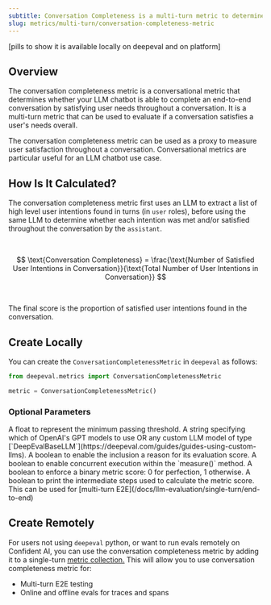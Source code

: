 ```yaml
---
subtitle: Conversation Completeness is a multi-turn metric to determine if a conversation is complete.
slug: metrics/multi-turn/conversation-completeness-metric
---
```


[pills to show it is available locally on deepeval and on platform]

## Overview

The conversation completeness metric is a conversational metric that determines whether your LLM chatbot is able to complete an end-to-end conversation by satisfying user needs throughout a conversation. It is a multi-turn metric that can be used to evaluate if a conversation satisfies a user's needs overall.

<Warning>

The conversation completeness metric can be used as a proxy to measure user satisfaction throughout a conversation. Conversational metrics are particular useful for an LLM chatbot use case.

</Warning>

## How Is It Calculated?

The conversation completeness metric first uses an LLM to extract a list of high level user intentions found in turns (in `user` roles), before using the same LLM to determine whether each intention was met and/or satisfied throughout the conversation by the `assistant`.

<br />

$$
\text{Conversation Completeness} = \frac{\text{Number of Satisfied User Intentions in Conversation}}{\text{Total Number of User Intentions in Conversation}}
$$

<br />

The final score is the proportion of satisfied user intentions found in the conversation.

## Create Locally

You can create the `ConversationCompletenessMetric` in `deepeval` as follows:

```python
from deepeval.metrics import ConversationCompletenessMetric

metric = ConversationCompletenessMetric()
```

### Optional Parameters

<ParamField path="threshold" type="number" default={0.5}>
  A float to represent the minimum passing threshold.
</ParamField>
<ParamField path="model" type="string | Object" default="gpt-4.1">
  A string specifying which of OpenAI's GPT models to use OR any custom LLM
  model of type
  [`DeepEvalBaseLLM`](https://deepeval.com/guides/guides-using-custom-llms).
</ParamField>
<ParamField path="include_reason" type="boolean" default={"true"}>
  A boolean to enable the inclusion a reason for its evaluation score.
</ParamField>
<ParamField path="async_mode" type="boolean" default={"true"}>
  A boolean to enable concurrent execution within the `measure()` method.
</ParamField>
<ParamField path="strict_mode" type="boolean" default={"false"}>
  A boolean to enforce a binary metric score: 0 for perfection, 1 otherwise.
</ParamField>
<ParamField path="verbose_mode" type="boolean" default={"false"}>
  A boolean to print the intermediate steps used to calculate the metric score.
</ParamField>

<Success>
  This can be used for [multi-turn
  E2E](/docs/llm-evaluation/single-turn/end-to-end)
</Success>

## Create Remotely

For users not using `deepeval` python, or want to run evals remotely on Confident AI, you can use the conversation completeness metric by adding it to a single-turn [metric collection.](/metrics/metric-collections) This will allow you to use conversation completeness metric for:

- Multi-turn E2E testing
- Online and offline evals for traces and spans
